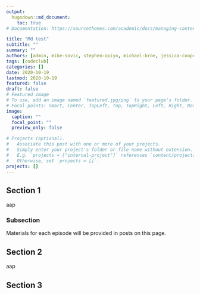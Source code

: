 ```yaml
---
output:
  hugodown::md_document:
    toc: true
# Documentation: https://sourcethemes.com/academic/docs/managing-content/

title: "Md test"
subtitle: ""
summary: ""
authors: [admin, mike-sovic, stephen-opiyo, michael-broe, jessica-cooperstone]
tags: [codeclub]
categories: []
date: 2020-10-19
lastmod: 2020-10-19
featured: false
draft: false
# Featured image
# To use, add an image named `featured.jpg/png` to your page's folder.
# Focal points: Smart, Center, TopLeft, Top, TopRight, Left, Right, BottomLeft, Bottom, BottomRight.
image:
  caption: ""
  focal_point: ""
  preview_only: false

# Projects (optional).
#   Associate this post with one or more of your projects.
#   Simply enter your project's folder or file name without extension.
#   E.g. `projects = ["internal-project"]` references `content/project/deep-learning/index.md`.
#   Otherwise, set `projects = []`.
projects: []
---
```


## Section 1
aap

### Subsection
Materials for each episode will be provided in posts on this page.

## Section 2
aap

## Section 3

<br/>
<br/>
<br/>
<br/>
<br/>
<br/>
<br/>

